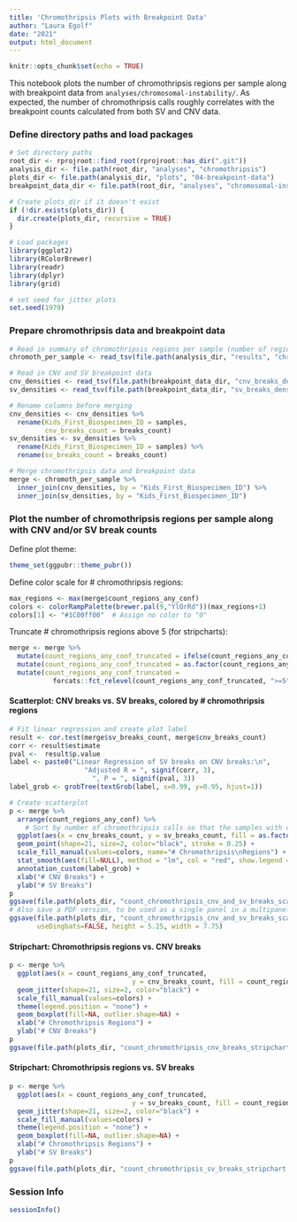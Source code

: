 ```yaml
---
title: 'Chromothripsis Plots with Breakpoint Data'
author: "Laura Egolf"
date: "2021"
output: html_document
---
```

  
```r
knitr::opts_chunk$set(echo = TRUE)
```

This notebook plots the number of chromothripsis regions per sample along with breakpoint data from `analyses/chromosomal-instability/`. As expected, the number of chromothripsis calls roughly correlates with the breakpoint counts calculated from both SV and CNV data. 

### Define directory paths and load packages

```r
# Set directory paths
root_dir <- rprojroot::find_root(rprojroot::has_dir(".git"))
analysis_dir <- file.path(root_dir, "analyses", "chromothripsis")
plots_dir <- file.path(analysis_dir, "plots", "04-breakpoint-data")
breakpoint_data_dir <- file.path(root_dir, "analyses", "chromosomal-instability", "breakpoint-data")

# Create plots_dir if it doesn't exist
if (!dir.exists(plots_dir)) {
  dir.create(plots_dir, recursive = TRUE)
}

# Load packages
library(ggplot2)
library(RColorBrewer)
library(readr)
library(dplyr)
library(grid)

# set seed for jitter plots
set.seed(1979)
```


### Prepare chromothripsis data and breakpoint data

```r
# Read in summary of chromothripsis regions per sample (number of regions for each confidence level)
chromoth_per_sample <- read_tsv(file.path(analysis_dir, "results", "chromothripsis_summary_per_sample.txt"))

# Read in CNV and SV breakpoint data
cnv_densities <- read_tsv(file.path(breakpoint_data_dir, "cnv_breaks_densities.tsv"))
sv_densities <- read_tsv(file.path(breakpoint_data_dir, "sv_breaks_densities.tsv"))

# Rename columns before merging
cnv_densities <- cnv_densities %>%
  rename(Kids_First_Biospecimen_ID = samples,
         cnv_breaks_count = breaks_count)
sv_densities <- sv_densities %>%
  rename(Kids_First_Biospecimen_ID = samples) %>%
  rename(sv_breaks_count = breaks_count)

# Merge chromothripsis data and breakpoint data
merge <- chromoth_per_sample %>% 
  inner_join(cnv_densities, by = "Kids_First_Biospecimen_ID") %>%
  inner_join(sv_densities, by = "Kids_First_Biospecimen_ID") 
```


### Plot the number of chromothripsis regions per sample along with CNV and/or SV break counts

Define plot theme:
```r
theme_set(ggpubr::theme_pubr())
```

Define color scale for # chromothripsis regions:
```r
max_regions <- max(merge$count_regions_any_conf)
colors <- colorRampPalette(brewer.pal(9,"YlOrRd"))(max_regions+1)
colors[1] <- "#1C00ff00"  # Assign no color to "0"
```

Truncate # chromothripsis regions above 5 (for stripcharts):
```r
merge <- merge %>%
  mutate(count_regions_any_conf_truncated = ifelse(count_regions_any_conf>=5, ">=5", count_regions_any_conf)) %>%
  mutate(count_regions_any_conf_truncated = as.factor(count_regions_any_conf_truncated)) %>%
  mutate(count_regions_any_conf_truncated = 
           forcats::fct_relevel(count_regions_any_conf_truncated, ">=5", after = Inf))
```


#### Scatterplot: CNV breaks vs. SV breaks, colored by # chromothripsis regions

```r
# Fit linear regression and create plot label
result <- cor.test(merge$sv_breaks_count, merge$cnv_breaks_count)
corr <- result$estimate
pval <-  result$p.value
label <- paste0("Linear Regression of SV breaks on CNV breaks:\n",
                   "Adjusted R = ", signif(corr, 3),
                     ", P = ", signif(pval, 3))
label_grob <- grobTree(textGrob(label, x=0.99, y=0.95, hjust=1))

# Create scatterplot
p <- merge %>%
  arrange(count_regions_any_conf) %>%
    # Sort by number of chromothripsis calls so that the samples with chromothripsis are more visible
  ggplot(aes(x = cnv_breaks_count, y = sv_breaks_count, fill = as.factor(count_regions_any_conf))) +
  geom_point(shape=21, size=2, color="black", stroke = 0.25) + 
  scale_fill_manual(values=colors, name="# Chromothripsis\nRegions") +
  stat_smooth(aes(fill=NULL), method = "lm", col = "red", show.legend = FALSE) + 
  annotation_custom(label_grob) +
  xlab("# CNV Breaks") + 
  ylab("# SV Breaks") 
p
ggsave(file.path(plots_dir, "count_chromothripsis_cnv_and_sv_breaks_scatterplot.png"), p)
# Also save a PDF version, to be used as a single panel in a multipanel figure
ggsave(file.path(plots_dir, "count_chromothripsis_cnv_and_sv_breaks_scatterplot.pdf"), p, 
       useDingbats=FALSE, height = 5.25, width = 7.75)
```

#### Stripchart: Chromothripsis regions vs. CNV breaks

```r
p <- merge %>%
  ggplot(aes(x = count_regions_any_conf_truncated, 
                               y = cnv_breaks_count, fill = count_regions_any_conf_truncated)) +
  geom_jitter(shape=21, size=2, color="black") +
  scale_fill_manual(values=colors) +
  theme(legend.position = "none") +
  geom_boxplot(fill=NA, outlier.shape=NA) +
  xlab("# Chromothripsis Regions") + 
  ylab("# CNV Breaks") 
p
ggsave(file.path(plots_dir, "count_chromothripsis_cnv_breaks_stripchart.png"), p)
```

#### Stripchart: Chromothripsis regions vs. SV breaks

```r
p <- merge %>%
  ggplot(aes(x = count_regions_any_conf_truncated, 
                               y = sv_breaks_count, fill = count_regions_any_conf_truncated)) +
  geom_jitter(shape=21, size=2, color="black") +
  scale_fill_manual(values=colors) +
  theme(legend.position = "none") +
  geom_boxplot(fill=NA, outlier.shape=NA) +
  xlab("# Chromothripsis Regions") + 
  ylab("# SV Breaks") 
p
ggsave(file.path(plots_dir, "count_chromothripsis_sv_breaks_stripchart.png"), p)
``` 

### Session Info

```r
sessionInfo()
```
